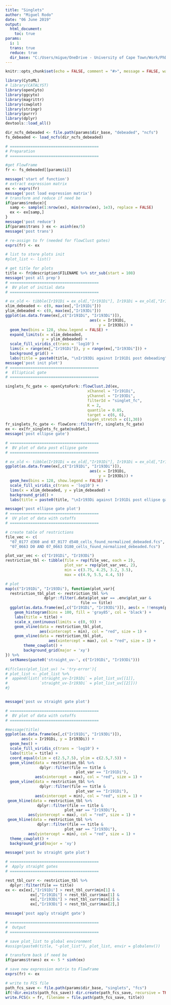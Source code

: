 ```yaml
---
title: "Singlets"
author: "Miguel Rodo"
date: "06 June 2019"
output: 
  html_document:
    toc: true
params:
  i: 1
  trans: true
  reduce: true
  dir_base: "C:/Users/migue/OneDrive - University of Cape Town/Work/PhD/Data/Missing Normalised CyTOF Data"
---
```


```r
knitr::opts_chunk$set(echo = FALSE, comment = "#>", message = FALSE, warning = FALSE)
``` 

```r
library(CytoML)
# library(CATALYST)
library(openCyto)
library(ggcyto)
library(magrittr)
library(cowplot)
library(stringr)
library(purrr)
library(dplyr)
devtools::load_all()
```

```r
dir_ncfs_debeaded <- file.path(params$dir_base, "debeaded", "ncfs")
fs_debeaded <- load_ncfs(dir_ncfs_debeaded)
```

```r
# =======================================
# Preparation 
# =======================================

#get FlowFrame
fr <- fs_debeaded[[params$i]]

message('start of function')
# extract expression matrix
ex <- exprs(fr)
message('post load expression matrix')
# transform and reduce if need be
if(params$reduce){
  samp <- sample(1:nrow(ex), min(nrow(ex), 1e3), replace = FALSE)
  ex <- ex[samp,]
}
message('post reduce')
if(params$trans ) ex <- asinh(ex/5)
message('post trans')

# re-assign to fr (needed for flowClust gates)
exprs(fr) <- ex

# list to store plots init
#plot_list <- list()

# get title for plots
title <- fr@description$FILENAME %>% str_sub(start = 108)
message('post all prep')
# =======================================
#  BV plot of initial data
# =======================================

# ex_old <- tibble(Ir191Di = ex_old[,"Ir191Di"], Ir191Di = ex_old[,"Ir193Di"])
xlim_debeaded <- c(0, max(ex[,"Ir191Di"]))
ylim_debeaded <- c(0, max(ex[,"Ir193Di"]))
ggplot(as.data.frame(ex[,c("Ir191Di", "Ir193Di")]), 
                                     aes(x = Ir191Di,
                                         y = Ir193Di)) + 
  geom_hex(bins = 128, show.legend = FALSE) +
  expand_limits(x = xlim_debeaded, 
                y = ylim_debeaded) +
  scale_fill_viridis_c(trans = 'log10') +
  lims(x = range(ex[,"Ir191Di"]), y = range(ex[,"Ir193Di"])) +
  background_grid() +
  labs(title = paste0(title, "\nIr193Di against Ir191Di post debeading"))
message('post init plot')
# =======================================
#  Elliptical gate
# =======================================

singlets_fc_gate <- openCytoFork::flowClust.2d(ex, 
                                    xChannel = "Ir191Di", 
                                    yChannel = "Ir193Di", 
                                    filterId = "singlet_fc",
                                    K = 2, 
                                    quantile = 0.85, 
                                    target = c(6, 6), 
                                    eigen_stretch = c(1,30))
fr_singlets_fc_gate <- flowCore::filter(fr, singlets_fc_gate)
ex <- ex[fr_singlets_fc_gate@subSet,]
message('post ellipse gate')

# =======================================
#  BV plot of data post ellipse gate
# =======================================

# ex_old <- tibble(Ir191Di = ex_old[,"Ir191Di"], Ir191Di = ex_old[,"Ir193Di"])
ggplot(as.data.frame(ex[,c("Ir191Di", "Ir193Di")]), 
                                     aes(x = Ir191Di,
                                         y = Ir193Di)) + 
  geom_hex(bins = 128, show.legend = FALSE) +
  scale_fill_viridis_c(trans = 'log10') +
  lims(x = xlim_debeaded, y = ylim_debeaded) +
  background_grid() +
  labs(title = paste0(title, "\nIr193Di against Ir191Di post ellipse gate"))

message('post ellipse gate plot')
# =======================================
#  UV plot of data with cutoffs
# =======================================

# create table of restrictions
file_vec <- c(
  "07_0177 d360 and 07_0177 d540_cells_found_normalized_debeaded.fcs",
  "07_0663 D0 AND 07_0663 D180_cells_found_normalized_debeaded.fcs")

plot_var_vec <- c("Ir191Di", "Ir193Di")
restriction_tbl <- tibble(file = rep(file_vec, each = 2), 
                          plot_var = rep(plot_var_vec, 2), 
                          min = c(3.75, 4.25, 3.2, 3.5), 
                          max = c(4.9, 5.5, 4.4, 5))

# plot
map(c("Ir191Di", "Ir193Di"), function(plot_var){
  restriction_tbl_plot <- restriction_tbl %>% 
                 dplyr::filter(.data$plot_var == .env$plot_var & 
                                 file == title)
  ggplot(as.data.frame(ex[,c("Ir191Di", "Ir193Di")]), aes(x = !!ensym(plot_var))) +
    geom_histogram(bins = 100, fill = 'gray85', col = 'black') + 
    labs(title = title) + 
    scale_x_continuous(limits = c(0, 9)) +
    geom_vline(data = restriction_tbl_plot, 
               aes(xintercept = min), col = "red", size = 1) +
    geom_vline(data = restriction_tbl_plot, 
                   aes(xintercept = max), col = "red", size = 1) +
        theme_cowplot() +
        background_grid(major = 'xy')
}) %>%
  setNames(paste0('straight_uv-', c("Ir191Di", "Ir193Di")))

#if(class(plot_list_uv) != 'try-error'){
# plot_list <- plot_list %>%
#  append(list(`straight_uv-Ir191Di` = plot_list_uv[[1]], 
#              `straight_uv-Ir193Di` = plot_list_uv[[2]])) 
#}


message('post uv straight gate plot')

# =======================================
#  BV plot of data with cutoffs
# =======================================

#message(title)
ggplot(as.data.frame(ex[,c("Ir191Di", "Ir193Di")]), 
       aes(x = Ir191Di, y = Ir193Di)) + 
  geom_hex() + 
  scale_fill_viridis_c(trans = 'log10') +
  labs(title = title) + 
  coord_equal(xlim = c(2.5,7.5), ylim = c(2.5,7.5)) +
  geom_vline(data = restriction_tbl %>% 
               dplyr::filter(file == title & 
                               plot_var == "Ir191Di"), 
             aes(xintercept = max), col = "red", size = 1) +
  geom_vline(data = restriction_tbl %>% 
               dplyr::filter(file == title & 
                               plot_var == "Ir191Di"), 
             aes(xintercept = min), col = "red", size = 1) +
 geom_hline(data = restriction_tbl %>% 
              dplyr::filter(file == title & 
                          plot_var == "Ir193Di"), 
          aes(yintercept = max), col = "red", size = 1) +
 geom_hline(data = restriction_tbl %>% 
              dplyr::filter(file == title & 
                          plot_var == "Ir193Di"), 
          aes(yintercept = min), col = "red", size = 1) +
  theme_cowplot() +
  background_grid(major = 'xy')

message('post bv straight gate plot')

# =======================================
#  Apply straight gates
# =======================================

rest_tbl_curr <- restriction_tbl %>%
  dplyr::filter(file == title)
ex <- ex[ex[,"Ir191Di"] > rest_tbl_curr$min[1] & 
           ex[,"Ir191Di"] < rest_tbl_curr$max[1] & 
           ex[,"Ir193Di"] > rest_tbl_curr$min[2] & 
           ex[,"Ir193Di"] < rest_tbl_curr$max[2],]

message('post apply straight gate')

# =======================================
#  Output
# =======================================

# save plot_list to global environment
#assign(paste0(title, "-plot_list"), plot_list, envir = globalenv())

# transform back if need be
if(params$trans) ex <- 5 * sinh(ex)

# save new expression matrix to FlowFrame
exprs(fr) <- ex

# write to FCS file
path_fcs_save <- file.path(params$dir_base, "singlets", "fcs")
if(!dir.exists(path_fcs_save)) dir.create(path_fcs_save, recursive = TRUE)
write.FCS(x = fr, filename = file.path(path_fcs_save, title))
```
